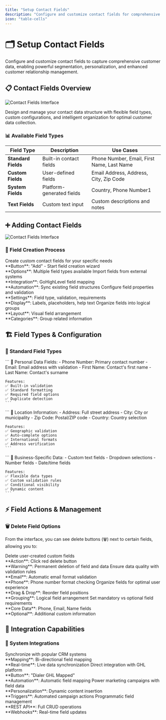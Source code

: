 ```yaml
---
title: "Setup Contact Fields"
description: "Configure and customize contact fields for comprehensive customer data management and segmentation"
icon: "table-cells"
---
```


# 🗂️ Setup Contact Fields

Configure and customize contact fields to capture comprehensive customer data, enabling powerful segmentation, personalization, and enhanced customer relationship management.

## 📋 Contact Fields Overview

<img
  src="/images/manage/setup-contact/overview.png"
  alt="Contact Fields Interface"
  className="rounded-lg border"
/>

Design and manage your contact data structure with flexible field types, custom configurations, and intelligent organization for optimal customer data collection.

### 📊 Available Field Types

| Field Type | Description | Use Cases |
|------------|-------------|-----------|
| **Standard Fields** | Built-in contact fields | Phone Number, Email, First Name, Last Name |
| **Custom Fields** | User-defined fields | Email Address, Address, City, Zip Code |
| **System Fields** | Platform-generated fields | Country, Phone Number1 |
| **Text Fields** | Custom text input | Custom descriptions and notes |

## ➕ Adding Contact Fields
<img
  src="/images/manage/setup-contact/add-new.png"
  alt="Contact Fields Interface"
  className="rounded-lg border"
/>
### 🎯 Field Creation Process

<CardGroup cols={2}>
  <Card title="Add New Field" icon="plus">
    Create custom contact fields for your specific needs
    <br />**Button**: "Add" - Start field creation wizard
    <br />**Options**: Multiple field types available
  </Card>
  
  <Card title="Dialer GHL Mapped" icon="link">
    Import fields from external systems
    <br />**Integration**: GoHighLevel field mapping
    <br />**Automation**: Sync existing field structures
  </Card>
  
  <Card title="Field Configuration" icon="gear">
    Configure field properties and validation
    <br />**Settings**: Field type, validation, requirements
    <br />**Display**: Labels, placeholders, help text
  </Card>
  
  <Card title="Field Organization" icon="layer-group">
    Organize fields into logical groups
    <br />**Layout**: Visual field arrangement
    <br />**Categories**: Group related information
  </Card>
</CardGroup>

## 🏗️ Field Types & Configuration

### 📝 Standard Field Types

<Tabs>
  <Tab title="Contact Information">
    ```
    👤 Personal Data Fields:
    - Phone Number: Primary contact number
    - Email: Email address with validation
    - First Name: Contact's first name
    - Last Name: Contact's surname
    
    Features:
    ✅ Built-in validation
    ✅ Standard formatting
    ✅ Required field options
    ✅ Duplicate detection
    ```
  </Tab>
  
  <Tab title="Address Fields">
    ```
    📍 Location Information:
    - Address: Full street address
    - City: City or municipality
    - Zip Code: Postal/ZIP code
    - Country: Country selection
    
    Features:
    ✅ Geographic validation
    ✅ Auto-complete options
    ✅ International formats
    ✅ Address verification
    ```
  </Tab>
  
  <Tab title="Custom Fields">
    ```
    🎯 Business-Specific Data:
    - Custom text fields
    - Dropdown selections
    - Number fields
    - Date/time fields
    
    Features:
    ✅ Flexible data types
    ✅ Custom validation rules
    ✅ Conditional visibility
    ✅ Dynamic content
    ```
  </Tab>
</Tabs>

## ⚡ Field Actions & Management

### 🗑️ Delete Field Options

From the interface, you can see delete buttons (🗑️) next to certain fields, allowing you to:

<CardGroup cols={2}>
  <Card title="Remove Custom Fields" icon="trash">
    Delete user-created custom fields
    <br />**Action**: Click red delete button
    <br />**Warning**: Permanent deletion of field and data
  </Card>
  
  <Card title="Field Validation" icon="shield-check">
    Ensure data quality with validation rules
    <br />**Email**: Automatic email format validation
    <br />**Phone**: Phone number format checking
  </Card>
  
  <Card title="Field Organization" icon="arrows-up-down">
    Organize fields for optimal user experience
    <br />**Drag & Drop**: Reorder field positions
    <br />**Grouping**: Logical field arrangement
  </Card>
  
  <Card title="Required Fields" icon="asterisk">
    Set mandatory vs optional field requirements
    <br />**Core Data**: Phone, Email, Name fields
    <br />**Optional**: Additional custom information
  </Card>
</CardGroup>
 
 

## 🔗 Integration Capabilities

### 🎯 System Integrations

<CardGroup cols={2}>
  <Card title="CRM Sync" icon="arrows-rotate">
    Synchronize with popular CRM systems
    <br />**Mapping**: Bi-directional field mapping
    <br />**Real-time**: Live data synchronization
  </Card>
  
  <Card title="GoHighLevel (GHL)" icon="link">
    Direct integration with GHL platform
    <br />**Button**: "Dialer GHL Mapped"
    <br />**Automation**: Automatic field mapping
  </Card>
  
  <Card title="Marketing Automation" icon="robot">
    Power marketing campaigns with field data
    <br />**Personalization**: Dynamic content insertion
    <br />**Triggers**: Automated campaign actions
  </Card>
  
  <Card title="API Access" icon="code">
    Programmatic field management
    <br />**REST API**: Full CRUD operations
    <br />**Webhooks**: Real-time field updates
  </Card>
</CardGroup>

 